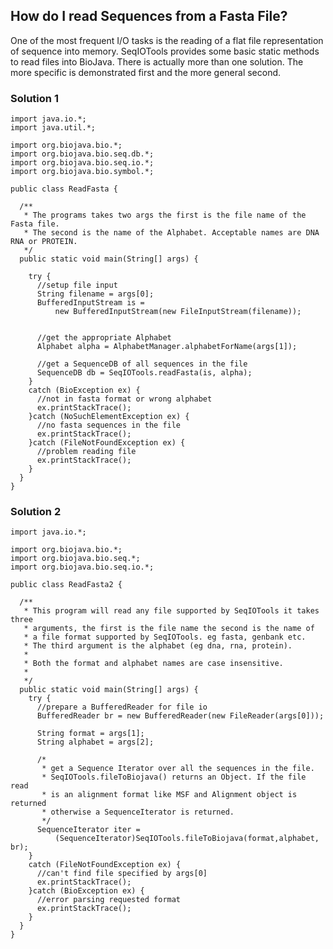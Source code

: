 == How do I read Sequences from a Fasta File? ==

One of the most frequent I/O tasks is the reading of a flat file representation of sequence into memory. SeqIOTools provides some basic static methods to read files into BioJava. There is actually more than one solution. The more specific is demonstrated first and the more general second.

=== Solution 1 ===

<pre>
import java.io.*;
import java.util.*;

import org.biojava.bio.*;
import org.biojava.bio.seq.db.*;
import org.biojava.bio.seq.io.*;
import org.biojava.bio.symbol.*;

public class ReadFasta {

  /**
   * The programs takes two args the first is the file name of the Fasta file.
   * The second is the name of the Alphabet. Acceptable names are DNA RNA or PROTEIN.
   */
  public static void main(String[] args) {

    try {
      //setup file input
      String filename = args[0];
      BufferedInputStream is =
          new BufferedInputStream(new FileInputStream(filename));


      //get the appropriate Alphabet
      Alphabet alpha = AlphabetManager.alphabetForName(args[1]);

      //get a SequenceDB of all sequences in the file
      SequenceDB db = SeqIOTools.readFasta(is, alpha);
    }
    catch (BioException ex) {
      //not in fasta format or wrong alphabet
      ex.printStackTrace();
    }catch (NoSuchElementException ex) {
      //no fasta sequences in the file
      ex.printStackTrace();
    }catch (FileNotFoundException ex) {
      //problem reading file
      ex.printStackTrace();
    }
  }
}
</pre>

=== Solution 2 ===

<pre>
import java.io.*;

import org.biojava.bio.*;
import org.biojava.bio.seq.*;
import org.biojava.bio.seq.io.*;

public class ReadFasta2 {

  /**
   * This program will read any file supported by SeqIOTools it takes three
   * arguments, the first is the file name the second is the name of
   * a file format supported by SeqIOTools. eg fasta, genbank etc.
   * The third argument is the alphabet (eg dna, rna, protein).
   *
   * Both the format and alphabet names are case insensitive.
   *
   */
  public static void main(String[] args) {
    try {
      //prepare a BufferedReader for file io
      BufferedReader br = new BufferedReader(new FileReader(args[0]));

      String format = args[1];
      String alphabet = args[2];

      /*
       * get a Sequence Iterator over all the sequences in the file.
       * SeqIOTools.fileToBiojava() returns an Object. If the file read
       * is an alignment format like MSF and Alignment object is returned
       * otherwise a SequenceIterator is returned.
       */
      SequenceIterator iter =
          (SequenceIterator)SeqIOTools.fileToBiojava(format,alphabet, br);
    }
    catch (FileNotFoundException ex) {
      //can't find file specified by args[0]
      ex.printStackTrace();
    }catch (BioException ex) {
      //error parsing requested format
      ex.printStackTrace();
    }
  }
}
</pre>